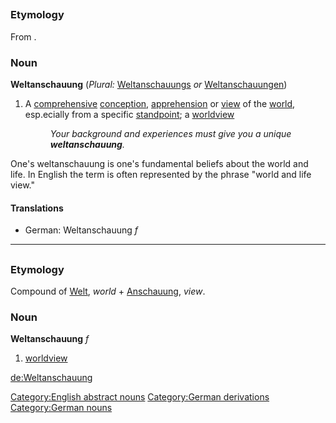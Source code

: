 =={{en}}==

===Etymology===
From {{de}}.

===Noun===
'''Weltanschauung''' (''Plural:'' [[Weltanschauungs]] ''or'' [[Weltanschauungen]])

#A [[comprehensive]] [[conception]], [[apprehension]] or [[view]] of the [[world]], esp.ecially from a specific [[standpoint]]; a [[worldview]]
#: ''Your background and experiences must give you a unique '''weltanschauung'''.''

One's weltanschauung is one's fundamental beliefs about the world and life. In English the term is often represented by the phrase "world and life view."
{{seeCites}}

====Translations====
*German: Weltanschauung ''f''

[[Category:English abstract nouns]]
[[Category:German derivations]]
----

=={{de}}==
===Etymology===
Compound of [[Welt]], ''world'' + [[Anschauung]], ''view''.
===Noun===
'''Weltanschauung''' ''f''
# [[worldview]]

[[Category:German nouns]]

[[de:Weltanschauung]]